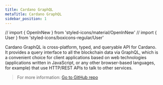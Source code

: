 ```yaml
---
title: Cardano GraphQL
metaTitle: Cardano GraphQL
sidebar_position: 1
---
```


// import { OpenInNew } from 'styled-icons/material/OpenInNew' // import { User
} from 'styled-icons/boxicons-regular/User'

Cardano GraphQL is cross-platform, typed, and queryable API for Cardano. It
provides a query interface to all the blockchain data via GraphQL, which is a
convenient choice for client applications based on web technologies
(applications written in JavaScript, or any other browser-based languages, for
example) that use HTTP/REST APIs to talk to other services.

> For more information:
> [Go to GitHub repo <OpenInNew className='content-link' />](https://github.com/input-output-hk/cardano-graphql#overview)
